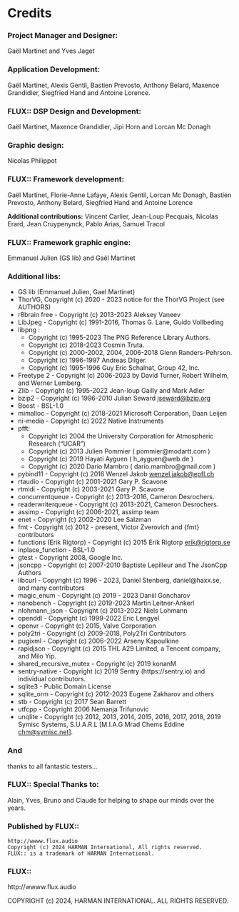 # Credits

### Project Manager and Designer:
Gaël Martinet and Yves Jaget

### Application Development:
Gaël Martinet, Alexis Gentil, Bastien Prevosto, Anthony Belard, Maxence Grandidier, Siegfried Hand and Antoine Lorence.

### FLUX:: DSP Design and Development:
Gaël Martinet, Maxence Grandidier, Jipi Horn and Lorcan Mc Donagh

### Graphic design:
Nicolas Philippot

### FLUX:: Framework development:
Gaël Martinet, Florie-Anne Lafaye, Alexis Gentil, Lorcan Mc Donagh, Bastien Prevosto, Anthony Belard, Siegfried Hand and Antoine Lorence

**Additional contributions:**
Vincent Carlier, Jean-Loup Pecquais, Nicolas Erard, Jean Cruypenynck, Pablo Arias, Samuel Tracol

### FLUX:: Framework graphic engine:
Emmanuel Julien (GS lib) and Gaël Martinet

### Additional libs:
* GS lib (Emmanuel Julien, Gael Martinet)
* ThorVG, Copyright (c) 2020 - 2023 notice for the ThorVG Project (see AUTHORS)
* r8brain free - Copyright (c) 2013-2023 Aleksey Vaneev
* LibJpeg - Copyright (c) 1991-2016, Thomas G. Lane, Guido Vollbeding
* libpng :
    - Copyright (c) 1995-2023 The PNG Reference Library Authors.
    - Copyright (c) 2018-2023 Cosmin Truta.
    - Copyright (c) 2000-2002, 2004, 2006-2018 Glenn Randers-Pehrson.
    - Copyright (c) 1996-1997 Andreas Dilger.
    - Copyright (c) 1995-1996 Guy Eric Schalnat, Group 42, Inc.

* Freetype 2 - Copyright (c) 2006-2023 by David Turner, Robert Wilhelm, and Werner Lemberg.
* Zlib - Copyright (c) 1995-2022 Jean-loup Gailly and Mark Adler
* bzip2 - Copyright (c) 1996-2010 Julian Seward <jseward@bzip.org>
* Boost - BSL-1.0
* mimalloc - Copyright (c) 2018-2021 Microsoft Corporation, Daan Leijen
* ni-media - Copyright (c) 2022 Native Instruments
* pfft:
    - Copyright (c) 2004 the University Corporation for Atmospheric Research ("UCAR")
    - Copyright (c) 2013  Julien Pommier ( pommier@modartt.com )
    - Copyright (c) 2019  Hayati Ayguen ( h_ayguen@web.de )
    - Copyright (c) 2020  Dario Mambro ( dario.mambro@gmail.com )

* pybind11 - Copyright (c) 2016 Wenzel Jakob <wenzel.jakob@epfl.ch>
* rtaudio - Copyright (c) 2001-2021 Gary P. Scavone
* rtmidi - Copyright (c) 2003-2021 Gary P. Scavone
* concurrentqueue - Copyright (c) 2013-2016, Cameron Desrochers.
* readerwriterqueue - Copyright (c) 2013-2021, Cameron Desrochers.
* assimp - Copyright (c) 2006-2021, assimp team
* enet - Copyright (c) 2002-2020 Lee Salzman
* fmt - Copyright (c) 2012 - present, Victor Zverovich and {fmt} contributors
* functions (Erik Rigtorp) - Copyright (c) 2015 Erik Rigtorp <erik@rigtorp.se>
* inplace_function - BSL-1.0
* gtest - Copyright 2008, Google Inc.
* jsoncpp - Copyright (c) 2007-2010 Baptiste Lepilleur and The JsonCpp Authors
* libcurl - Copyright (c) 1996 - 2023, Daniel Stenberg, daniel@haxx.se, and many contributors
* magic_enum - Copyright (c) 2019 - 2023 Daniil Goncharov
* nanobench - Copyright (c) 2019-2023 Martin Leitner-Ankerl
* nlohmann_json - Copyright (c) 2013-2022 Niels Lohmann
* openddl - Copyright (c) 1999-2022 Eric Lengyel
* openvr - Copyright (c) 2015, Valve Corporation
* poly2tri - Copyright (c) 2009-2018, Poly2Tri Contributors
* pugixml - Copyright (c) 2006-2022 Arseny Kapoulkine
* rapidjson - Copyright (c) 2015 THL A29 Limited, a Tencent company, and Milo Yip.
* shared_recursive_mutex - Copyright (c) 2019 konanM
* sentry-native - Copyright (c) 2019 Sentry (https://sentry.io) and individual contributors.
* sqlite3 - Public Domain License
* sqlite_orm - Copyright (c) 2012-2023 Eugene Zakharov and others
* stb - Copyright (c) 2017 Sean Barrett
* utfcpp - Copyright 2006 Nemanja Trifunovic
* unqlite - Copyright (c) 2012, 2013, 2014, 2015, 2016, 2017, 2018, 2019 Symisc Systems, S.U.A.R.L [M.I.A.G Mrad Chems Eddine <chm@symisc.net>].


### And
thanks to all fantastic testers...


### FLUX:: Special Thanks to:
Alain, Yves, Bruno and Claude for helping to shape our minds over the years.


### Published by FLUX::
```
http://wwww.flux.audio
Copyright (c) 2024 HARMAN International, All rights reserved.
FLUX:: is a trademark of HARMAN International.
```

### FLUX::
http://wwww.flux.audio

COPYRIGHT (c) 2024, HARMAN INTERNATIONAL. ALL RIGHTS RESERVED.
